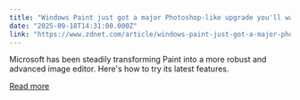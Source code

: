 ```yaml
---
title: "Windows Paint just got a major Photoshop-like upgrade you'll want to try - what's new"
date: "2025-09-18T14:31:00.000Z"
link: "https://www.zdnet.com/article/windows-paint-just-got-a-major-photoshop-like-upgrade-youll-want-to-try-whats-new/"
---
```


Microsoft has been steadily transforming Paint into a more robust and advanced image editor. Here's how to try its latest features.

[Read more](https://www.zdnet.com/article/windows-paint-just-got-a-major-photoshop-like-upgrade-youll-want-to-try-whats-new/)
